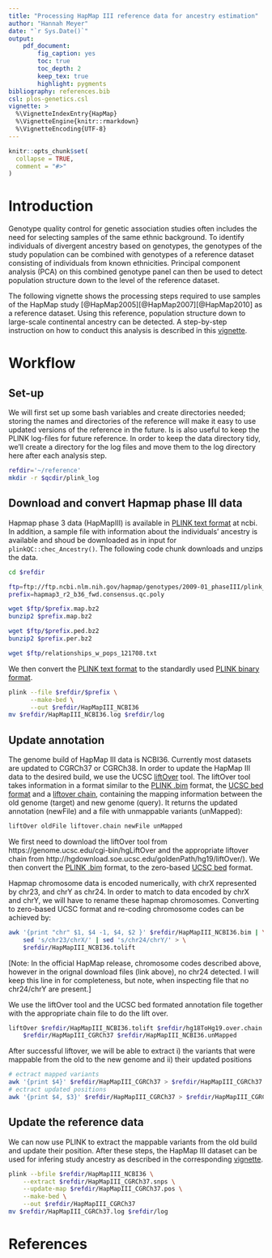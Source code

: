 ```yaml
---
title: "Processing HapMap III reference data for ancestry estimation"
author: "Hannah Meyer"
date: "`r Sys.Date()`"
output:
    pdf_document:
        fig_caption: yes
        toc: true
        toc_depth: 2
        keep_tex: true
        highlight: pygments
bibliography: references.bib
csl: plos-genetics.csl
vignette: >
  %\VignetteIndexEntry{HapMap}
  %\VignetteEngine{knitr::rmarkdown}
  %\VignetteEncoding{UTF-8}
---
```


```r
knitr::opts_chunk$set(
  collapse = TRUE,
  comment = "#>"
)
```
# Introduction
Genotype quality control for genetic association studies often includes the need
for selecting samples of the same ethnic background.
To identify individuals of divergent ancestry based on genotypes, the genotypes
of the study population can be combined with genotypes of a reference dataset
consisting of individuals from known ethnicities. 
Principal component analysis (PCA) on this combined genotype panel can then be
used to detect population structure down to the level of the reference dataset.

The following vignette shows the processing steps required to use samples of the
HapMap study [@HapMap2005][@HapMap2007][@HapMap2010] as a reference dataset. 
Using this reference, population structure down to large-scale continental
ancestry can be detected. A step-by-step instruction on how to conduct this
analysis is described in this [vignette](https://meyer-lab-cshl.github.io/plinkQC/articles/AncestryCheck.html).


# Workflow
## Set-up
We will first set up some bash variables and create directories needed; storing
the names and directories of the reference will make it easy to use 
updated versions of the reference in the future. 
Is is also useful to keep the PLINK log-files for future reference. In order to
keep the data directory tidy, we'll create a directory for the log files and
move them to the log directory here after each analysis step.

```bash
refdir='~/reference'
mkdir -r $qcdir/plink_log
```

## Download and convert Hapmap phase III data
Hapmap phase 3 data (HapMapIII) is available in
[PLINK text format](https://www.cog-genomics.org/plink/1.9/input#ped) at ncbi.
In addition, a sample file with information about the individuals' ancestry
is available and shoud be downloaded as in input for `plinkQC::chec_Ancestry()`.
The following code chunk downloads and unzips the data.
```bash
cd $refdir

ftp=ftp://ftp.ncbi.nlm.nih.gov/hapmap/genotypes/2009-01_phaseIII/plink_format/
prefix=hapmap3_r2_b36_fwd.consensus.qc.poly

wget $ftp/$prefix.map.bz2
bunzip2 $prefix.map.bz2

wget $ftp/$prefix.ped.bz2
bunzip2 $prefix.per.bz2

wget $ftp/relationships_w_pops_121708.txt
```

We then convert the
[PLINK text format](https://www.cog-genomics.org/plink/1.9/input#ped) to the
standardly used
[PLINK binary format](https://www.cog-genomics.org/plink/1.9/inputbped).
```bash
plink --file $refdir/$prefix \
      --make-bed \
      --out $refdir/HapMapIII_NCBI36
mv $refdir/HapMapIII_NCBI36.log $refdir/log
```

## Update annotation
The genome build of HapMap III data is NCBI36. Currently most datasets are
updated to CGRCh37 or CGRCh38. In order to update the HapMap III data to the
desired build, we use the UCSC 
[liftOver](https://genome.ucsc.edu/cgi-bin/hgLiftOver) tool. The liftOver tool
takes information in a format similar to the [PLINK .bim](https://www.cog-genomics.org/plink/1.9/formats#bim) format, the [UCSC bed format](https://genome.ucsc.edu/FAQ/FAQformat.html#format1) and a
[liftover chain](http://hgdownload.soe.ucsc.edu/goldenPath/hg19/liftOver/),
containing the mapping information between the old genome (target) and new
genome (query). 
It returns the updated annotation (newFile) and a file with unmappable variants
(unMapped):
```bash
liftOver oldFile liftover.chain newFile unMapped
```

We first need to download the liftOver tool from
https://genome.ucsc.edu/cgi-bin/hgLiftOver and the appropriate liftover chain from http://hgdownload.soe.ucsc.edu/goldenPath/hg19/liftOver/). We then convert the
[PLINK .bim](https://www.cog-genomics.org/plink/1.9/formats#bim) format, to the
zero-based [UCSC bed](https://genome.ucsc.edu/FAQ/FAQformat.html#format1)
format.

Hapmap chromosome data is encoded numerically, with chrX represented by chr23,
and chrY as chr24. In order to match to data encoded by chrX and chrY, we will
have to rename these hapmap chromosomes. Converting to zero-based UCSC format 
and re-coding chromosome codes can be achieved by:

```bash
awk '{print "chr" $1, $4 -1, $4, $2 }' $refdir/HapMapIII_NCBI36.bim | \
    sed 's/chr23/chrX/' | sed 's/chr24/chrY/' > \
    $refdir/HapMapIII_NCBI36.tolift
```

[Note: In the official HapMap release, chromosome codes described above, however
in the orignal download files (link above), no chr24 detected. I will keep this
line in for completeness, but note, when inspecting file that no chr24/chrY are
present.]

We use the liftOver tool and the UCSC bed formated annotation file together
with the appropriate chain file to do the lift over.

```bash
liftOver $refdir/HapMapIII_NCBI36.tolift $refdir/hg18ToHg19.over.chain \
    $refdir/HapMapIII_CGRCh37 $refdir/HapMapIII_NCBI36.unMapped
```

After successful liftover, we will be able to extract i) the variants that were
mappable from the old to the new genome and ii) their updated positions

```bash
# ectract mapped variants
awk '{print $4}' $refdir/HapMapIII_CGRCh37 > $refdir/HapMapIII_CGRCh37.snps
# ectract updated positions
awk '{print $4, $3}' $refdir/HapMapIII_CGRCh37 > $refdir/HapMapIII_CGRCh37.pos
```

## Update the reference data
We can now use PLINK to extract the mappable variants from the old build and
update their position. After these steps, the HapMap III dataset can be used 
for infering study ancestry as described in the corresponding [vignette](https://meyer-lab-cshl.github.io/plinkQC/articles/AncestryCheck.html).
```bash
plink --bfile $refdir/HapMapIII_NCBI36 \
    --extract $refdir/HapMapIII_CGRCh37.snps \
    --update-map $refdir/HapMapIII_CGRCh37.pos \
    --make-bed \
    --out $refdir/HapMapIII_CGRCh37
mv $refdir/HapMapIII_CGRCh37.log $refdir/log
```

# References
